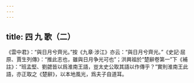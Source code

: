 ```yaml
---
---
---
```

title: 四 九 歌（二）
---




《雲中君》：“與日月兮齊光。”按《九章·涉江》亦云：“與日月兮齊光。”《史記·屈原、賈生列傳》：“推此志也，雖與日月争光可也”；洪興祖於“楚辭卷第一”下《補註》：“班孟堅、劉勰皆以爲淮南王語，豈太史公取其語以作傳乎？”實則淮南王此語，亦正取之《楚辭》，以本地風光，爲夫子自道耳。